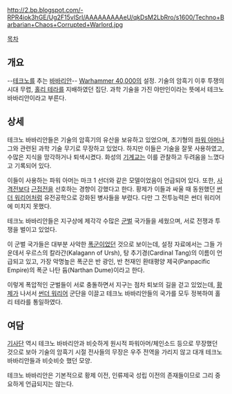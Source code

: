 {{{+1 '''Techno-Barbarian'''}}}

http://2.bp.blogspot.com/-RPR4iok3hGE/Ug2F15vlSrI/AAAAAAAAAeU/qkDsM2LbRro/s1600/Techno+Barbarian+Chaos+Corrupted+Warlord.jpg

[[목차]]

== 개요 ==
--[[테크노]]를 추는 [[바바리안]]--
[[Warhammer 40,000]]의 설정. 기술의 암흑기 이후 투쟁의 시대 무렵, [[홀리 테라]]를 지배하였던 집단. 과학 기술을 가진 야만인이라는 뜻에서 테크노 바바리안이라고 부른다.

== 상세 ==
테크노 바바리안들은 기술의 암흑기의 유산을 보유하고 있었으며, 초기형의 [[파워 아머(Warhammer 40,000)|파워 아머]]나 그와 관련된 과학 기술 무기로 무장하고 있었다. 하지만 이들은 기술을 잘못 사용하였고, 수많은 지식을 망각하거나 퇴색시켰다. 화성의 [[기계교]]는 이를 관찰하고 두려움을 느꼈다고 기록되어 있다.

이들이 사용하는 파워 아머는 마크 1 선더와 같은 모델이었음이 언급되어 있다. 또한, [[사격전]]보다 [[근접전]]을 선호하는 경향이 강했다고 한다. 황제가 이들과 싸울 때 동원했던 [[썬더 워리어]]처럼 유전공학으로 강화된 병사들을 부렸다. 다만 그 전투능력은 썬더 워리어에 미치지 못했다.

테크노 바바리안들은 지구상에 제각각 수많은 [[군벌]] 국가들을 세웠으며, 서로 전쟁과 투쟁을 벌이고 있었다.

이 군벌 국가들은 대부분 사악한 [[폭군]]이었던 것으로 보이는데, 설정 자료에서는 그들 가운데서 우르스의 칼라간(Kalagann of Ursh), 탕 추기경(Cardinal Tang)의 이름이 언급되고 있고, 가장 악명높은 폭군은 반 광인, 반 천재인 환태평양 제국(Panpacific Empire)의 폭군 나탄 듐(Narthan Dume)이라고 한다.

이렇게 폭압적인 군벌들이 서로 충돌하면서 지구는 점차 퇴보의 길을 걷고 있었는데, [[황제(Warhammer 40,000)|황제]]가 나서서 [[썬더 워리어]] 군단을 이끌고 테크노 바바리안들의 국가를 모두 정복하여 홀리 테라를 통일하였다.

== 여담 ==
[[기사단(Warhammer 40,000)|기사단]] 역시 테크노 바바리안과 비슷하게 원시적 파워아머/체인소드 등으로 무장했던 것으로 보아 기술의 암흑기 시절 전사들의 무장은 우주 전역을 가리지 않고 대개 테크노 바바리안들과 비슷비슷 했던 모양.

테크노 바바리안은 기본적으로 황제 이전, 인류제국 성립 이전의 존재들이므로 그리 중요하게 언급되지는 않는다.
